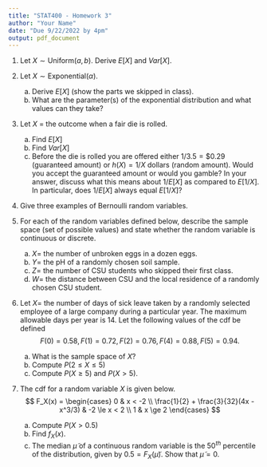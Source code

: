 ```yaml
---
title: "STAT400 - Homework 3"
author: "Your Name"
date: "Due 9/22/2022 by 4pm"
output: pdf_document
---
```


1. Let $X \sim \text{Uniform}(a, b)$. Derive $E[X]$ and $Var[X]$.

2. Let $X \sim \text{Exponential}(\alpha)$.
    a. Derive $E[X]$ (show the parts we skipped in class).
    b. What are the parameter(s) of the exponential distribution and what values can they take?
  
3. Let $X$ = the outcome when a fair die is rolled.
    a. Find $E[X]$
    b. Find $Var[X]$
    c. Before the die is rolled you are offered either $1/3.5 = \$0.29$ (guaranteed amount) or $h(X) = 1/X$ dollars (random amount). Would you accept the guaranteed amount or would you gamble? In your answer, discuss what this means about $1/E[X]$ as compared to $E[1/X]$. In particular, does $1/E[X]$ always equal $E[1/X]$?
    
4. Give three examples of Bernoulli random variables.

5. For each of the random variables defined below, describe the sample space (set of possible values) and state whether the random variable is continuous or discrete.
    a. $X=$ the number of unbroken eggs in a dozen eggs.
    b. $Y=$ the pH of a randomly chosen soil sample.
    c. $Z=$ the number of CSU students who skipped their first class.
    d. $W=$ the distance between CSU and the local residence of a randomly chosen CSU student.
    
6. Let $X=$ the number of days of sick leave taken by a randomly selected employee of a large company during a particular year. The maximum allowable days per year is $14$. Let the following values of the cdf be defined
    $$
    F(0) = 0.58, F(1) = 0.72, F(2) = 0.76, F(4) = 0.88, F(5) = 0.94.
    $$
    a. What is the sample space of $X$?
    b. Compute $P(2 \le X \le 5)$
    c. Compute $P(X \ge 5)$ and $P(X > 5)$.

7. The cdf for a random variable $X$ is given below.
    $$
    F_X(x) = \begin{cases}
    0 & x < -2 \\
    \frac{1}{2} + \frac{3}{32}(4x - x^3/3) & -2 \le x < 2 \\
    1 & x \ge 2
    \end{cases}
    $$
    a. Compute $P(X > 0.5)$
    b. Find $f_X(x)$.
    c. The median $\tilde{\mu}$ of a continuous random variable is the $50^{th}$ percentile of the distribution, given by $0.5 = F_X(\tilde{\mu})$. Show that $\tilde{\mu} = 0$.
    


